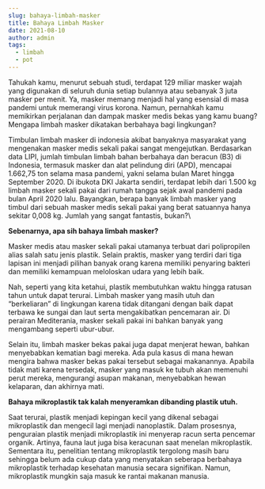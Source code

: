 ```yaml
---
slug: bahaya-limbah-masker
title: Bahaya Limbah Masker
date: 2021-08-10
author: admin
tags:
  - limbah
  - pot
---
```

Tahukah kamu, menurut sebuah studi, terdapat 129 miliar masker wajah yang digunakan di seluruh dunia setiap bulannya atau sebanyak 3 juta masker per menit. Ya, masker memang menjadi hal yang esensial di masa pandemi untuk memerangi virus korona. Namun, pernahkah kamu memikirkan perjalanan dan dampak masker medis bekas yang kamu buang? Mengapa limbah masker dikatakan berbahaya bagi lingkungan?



Timbulan limbah masker di indonesia akibat banyaknya masyarakat yang mengenakan masker medis sekali pakai sangat mengejutkan. Berdasarkan data LIPI, jumlah timbulan limbah bahan berbahaya dan beracun (B3) di Indonesia, termasuk masker dan alat pelindung diri (APD), mencapai 1.662,75 ton selama masa pandemi, yakni selama bulan Maret hingga September 2020. Di ibukota DKI Jakarta sendiri, terdapat lebih dari 1.500 kg limbah masker sekali pakai dari rumah tangga sejak awal pandemi pada bulan April 2020 lalu. Bayangkan, berapa banyak limbah masker yang timbul dari sebuah masker medis sekali pakai yang berat satuannya hanya sekitar 0,008 kg. Jumlah yang sangat fantastis, bukan?\

**Sebenarnya, apa sih bahaya limbah masker?** 

Masker medis atau masker sekali pakai utamanya terbuat dari polipropilen alias salah satu jenis plastik. Selain praktis, masker yang terdiri dari tiga lapisan ini menjadi pilihan banyak orang karena memiliki penyaring bakteri dan memiliki kemampuan meloloskan udara yang lebih baik. 

Nah, seperti yang kita ketahui, plastik membutuhkan waktu hingga ratusan tahun untuk dapat terurai. Limbah masker yang masih utuh dan “berkeliaran” di lingkungan karena tidak ditangani dengan baik dapat terbawa ke sungai dan laut serta mengakibatkan pencemaran air. Di perairan Mediterania, masker sekali pakai ini bahkan banyak yang mengambang seperti ubur-ubur.

Selain itu, limbah masker bekas pakai juga dapat menjerat hewan, bahkan menyebabkan kematian bagi mereka. Ada pula kasus di mana hewan mengira bahwa masker bekas pakai tersebut sebagai makanannya. Apabila tidak mati karena tersedak, masker yang masuk ke tubuh akan memenuhi perut mereka, mengurangi asupan makanan, menyebabkan hewan kelaparan, dan akhirnya mati.



**Bahaya mikroplastik tak kalah menyeramkan dibanding plastik utuh.**

Saat terurai, plastik menjadi kepingan kecil yang dikenal sebagai mikroplastik dan mengecil lagi menjadi nanoplastik. Dalam prosesnya, penguraian plastik menjadi mikroplastik ini menyerap racun serta pencemar organik. Artinya, fauna laut juga bisa keracunan saat menelan mikroplastik. Sementara itu, penelitian tentang mikroplastik tergolong masih baru sehingga belum ada cukup data yang menyatakan seberapa berbahaya mikroplastik terhadap kesehatan manusia secara signifikan. Namun, mikroplastik mungkin saja masuk ke rantai makanan manusia.